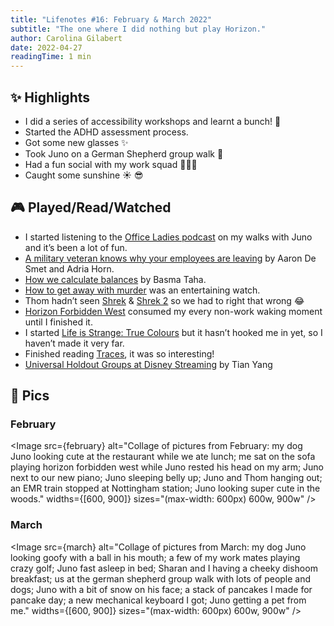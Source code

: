 ```yaml
---
title: "Lifenotes #16: February & March 2022"
subtitle: "The one where I did nothing but play Horizon."
author: Carolina Gilabert
date: 2022-04-27
readingTime: 1 min
---
```



## ✨ Highlights

- I did a series of accessibility workshops and learnt a bunch! 💙
- Started the ADHD assessment process.
- Got some new glasses ✨
- Took Juno on a German Shepherd group walk 🐾
- Had a fun social with my work squad 🏌🏼‍♀️
- Caught some sunshine ☀️ 😎

## 🎮 Played/Read/Watched

- I started listening to the [Office Ladies podcast](https://officeladies.com) on my walks with Juno and it’s been a lot of fun.
- [A military veteran knows why your employees are leaving](https://www.mckinsey.com/business-functions/people-and-organizational-performance/our-insights/a-military-veteran-knows-why-your-employees-are-leaving) by Aaron De Smet and Adria Horn.
- [How we calculate balances](https://monzo.com/blog/2022/02/18/how-we-calculate-balances) by Basma Taha.
- [How to get away with murder](https://www.imdb.com/title/tt3205802/) was an entertaining watch.
- Thom hadn’t seen [Shrek](https://www.imdb.com/title/tt0126029/) & [Shrek 2](https://www.imdb.com/title/tt0298148/) so we had to right that wrong 😂
- [Horizon Forbidden West](https://store.playstation.com/en-gb/concept/10000886) consumed my every non-work waking moment until I finished it.
- I started [Life is Strange: True Colours](https://store.playstation.com/en-gb/product/EP0082-PPSA02047_00-7091966858853560) but it hasn’t hooked me in yet, so I haven’t made it very far.
- Finished reading [Traces](https://uk.bookshop.org/books/traces-the-memoir-of-a-forensic-scientist-and-criminal-investigator/9781788700634), it was so interesting!
- [Universal Holdout Groups at Disney Streaming](https://medium.com/disney-streaming/universal-holdout-groups-at-disney-streaming-2043360def4f) by Tian Yang

## 📸 Pics

### February

<Image
  src={february}
  alt="Collage of pictures from February: my dog Juno looking cute at the restaurant while we ate lunch; me sat on the sofa playing horizon forbidden west while Juno rested his head on my arm; Juno next to our new piano; Juno sleeping belly up; Juno and Thom hanging out; an EMR train stopped at Nottingham station; Juno looking super cute in the woods."
  widths={[600, 900]}
  sizes="(max-width: 600px) 600w, 900w"
/>

### March

<Image
  src={march}
  alt="Collage of pictures from March: my dog Juno looking goofy with a ball in his mouth; a few of my work mates playing crazy golf; Juno fast asleep in bed; Sharan and I having a cheeky dishoom breakfast; us at the german shepherd group walk with lots of people and dogs; Juno with a bit of snow on his face; a stack of pancakes I made for pancake day; a new mechanical keyboard I got; Juno getting a pet from me."
  widths={[600, 900]}
  sizes="(max-width: 600px) 600w, 900w"
/>
